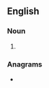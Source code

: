 ==English==

===Noun===
{{head|en|noun form}}

# {{plural of|en|pandal}}

===Anagrams===
* {{anagrams|en|a=aadlnps|Aspland}}